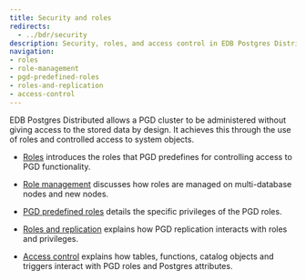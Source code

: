 ```yaml
---
title: Security and roles
redirects: 
  - ../bdr/security
description: Security, roles, and access control in EDB Postgres Distributed.
navigation:
- roles
- role-management
- pgd-predefined-roles
- roles-and-replication
- access-control
---
```


EDB Postgres Distributed allows a PGD cluster to be administered without giving access to the stored data by design. It achieves this through the use of roles and controlled access to system objects.

* [Roles](roles) introduces the roles that PGD predefines for controlling access to PGD functionality.

* [Role management](role-management) discusses how roles are managed on multi-database nodes and new nodes.

* [PGD predefined roles](pgd-predefined-roles) details the specific privileges of the PGD roles.

* [Roles and replication](roles-and-replication) explains how PGD replication interacts with roles and privileges.

* [Access control](access-control) explains how tables, functions, catalog objects and triggers interact with PGD roles and Postgres attributes.

